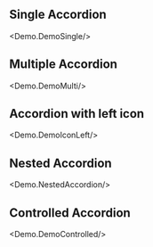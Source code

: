 
## Single Accordion
<Demo.DemoSingle/>


## Multiple Accordion
<Demo.DemoMulti/>


## Accordion with left icon
<Demo.DemoIconLeft/>

## Nested Accordion
<Demo.NestedAccordion/>

## Controlled Accordion
<Demo.DemoControlled/>